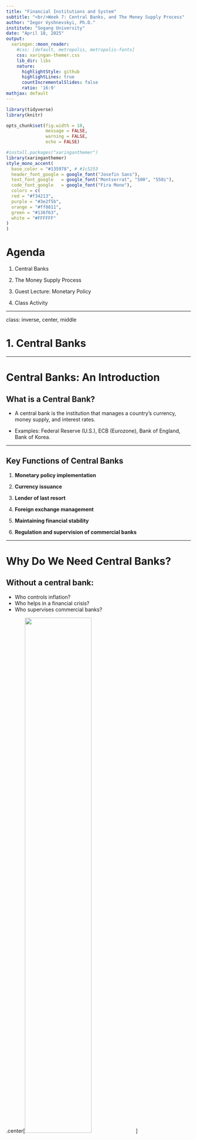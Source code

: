 ```yaml
---
title: "Financial Institutions and System"
subtitle: "<br/>Week 7: Central Banks, and The Money Supply Process"
author: "Iegor Vyshnevskyi, Ph.D."
institute: "Sogang University"
date: "April 18, 2025"
output:
  xaringan::moon_reader:
    #css: [default, metropolis, metropolis-fonts]
    css: xaringan-themer.css
    lib_dir: libs
    nature:
      highlightStyle: github
      highlightLines: true
      countIncrementalSlides: false
      ratio: '16:9'
mathjax: default
---
```


<style>
@media print{
  body, html, .remark-slides-area, .remark-notes-area {
    height: 100% !important;
    width: 100% !important;
    overflow: visible;
    display: inline-block;
    }
</style>

<style type="text/css">
.remark-slide-content {
    font-size: 38px;
    padding: 1em 4em 1em 4em;
}
</style>

<style type="text/css">
.my-one-page-font {
  font-size: 32px;
}
</style>

</style>

<style type="text/css">
.my-one-page-font-table {
  font-size: 28px;
}
</style>


```r
library(tidyverse)
library(knitr)

opts_chunk$set(fig.width = 10, 
               message = FALSE, 
               warning = FALSE,
               echo = FALSE)
```

```r
#install.packages("xaringanthemer")
library(xaringanthemer)
style_mono_accent(
  base_color = "#135978", # #1c5253
  header_font_google = google_font("Josefin Sans"),
  text_font_google   = google_font("Montserrat", "500", "550i"),
  code_font_google   = google_font("Fira Mono"),
  colors = c(
  red = "#f34213",
  purple = "#3e2f5b",
  orange = "#ff8811",
  green = "#136f63",
  white = "#FFFFFF"
)
)
```

# Agenda  

1. Central Banks 

2. The Money Supply Process

3. Guest Lecture: Monetary Policy

4. Class Activity

---

class: inverse, center, middle

# 1. Central Banks  

---

# Central Banks: An Introduction

## What is a Central Bank?

- A central bank is the institution that manages a country's currency, money supply, and interest rates.

- Examples: Federal Reserve (U.S.), ECB (Eurozone), Bank of England, Bank of Korea.

---

## Key Functions of Central Banks

1. **Monetary policy implementation**

2. **Currency issuance**

3. **Lender of last resort**

4. **Foreign exchange management**

5. **Maintaining financial stability**

6. **Regulation and supervision of commercial banks**

---

# Why Do We Need Central Banks?

## Without a central bank:
- Who controls inflation?
- Who helps in a financial crisis?
- Who supervises commercial banks?

.center[<img src="p1.png" height="60%" width="60%">]


---

# Historical Perspective

## Evolution of Central Banking:
- 17th century: Sweden’s Riksbank – first central bank

- 1694: Bank of England

- 20th century: Rise of modern independent central banks

- Post-2008: More focus on financial 

- Post-COVID: New challenges (e.g., digital currencies)

---

# Objectives of Central Banks

1. **Price stability** (control inflation)
2. **Full employment** (indirectly through monetary policy)
3. **Stable financial system**
4. **Stable exchange rates**

<div class="illustration">
<strong>Illustration</strong>: ECB's mandate focuses almost solely on price stability, while the Fed has a dual mandate (price stability + maximum employment).
</div>

---

# Tools of Monetary Policy

1. **Open Market Operations (OMOs)**

2. **Policy interest rates (discount rate, repo rate)**

3. **Reserve requirements**

4. **Forward guidance**

---

# Monetary Policy in Action

.flex-container[
.flex-item[
### When inflation is high:
- Central banks increase interest rates
- Reduce money supply
- Slow down borrowing and spending

### When recession hits:
- Lower interest rates
- Inject liquidity
- Stimulate demand
],
.flex-item[
.center[![](p1.png)]
]
]

<style>
.flex-container {
  display: flex;
  justify-content: space-between;
  align-items: center;
}
.flex-item {
  width: 48%;
}
</style>

---

# Central Bank Independence

## Why is it important?
- Insulates from political pressure
- Helps maintain credibility
- Anchors inflation expectations

## Forms of independence:
- Goal independence
- Instrument independence

<div class="illustration">
<strong>Example</strong>: Bundesbank was historically independent, influencing ECB's design.
</div>

---

# Case Study: The Federal Reserve

- Dual mandate: price stability + full employment

- 12 regional banks + Board of Governors

- FOMC meets 8 times/year

- Sets the federal funds rate

---

# Case Study: The European Central Bank

- Primary mandate: price stability

- Governing Council (ECB + 20 central banks)

- Uses OMOs, MROs, and LTROs

<div class="illustration">
<strong>Illustration</strong>: ECB response during the Eurozone crisis
</div>

---

# The Role During Crises

## Global Financial Crisis 2008
- Central banks cut rates to near-zero
- Quantitative easing (QE)
- Emergency lending facilities

## COVID-19
- Pandemic response: liquidity support
- Rate cuts, asset purchases
- Coordination with fiscal policy

---

# Challenges Facing Central Banks Today

1. Persistently low interest rates

2. Financial market distortions

3. Central bank digital currencies (CBDCs)

4. Climate risk and sustainable finance

5. Political pressure

---

class: inverse, center, middle

# 2. The Money Supply Process

---

# Three Players in the Money Supply Process

- **The Central bank**  
  - Oversees the banking system and conducts monetary policy

- **Banks (Depository Institutions)**  
  - Accept deposits and make loans

- **Depositors**  
  - Hold deposits in banks

Illustration: Picture of central bank, commercial bank, and depositors linked in a triangle

---

# The Fed’s Balance Sheet

.center[<img src="fedbal.jpg" height="40%" width="40%">]

- **Liabilities**:
  - Currency in circulation (held by public)
  - Reserves (bank deposits at the Fed + vault cash)
  - Increases in either increase money supply
  - Fed liabilities + Treasury liabilities = **Monetary base**

- **Reserves**:
  - Required and excess reserves

---

# Fed's Assets and Impact

.center[<img src="fedbal.jpg" height="40%" width="40%">]

- **Assets**:
  - **Securities**: Mainly Treasury; purchases increase reserves
  - **Loans**: Discount loans to banks → increase reserves

- Importance:
  - Affects monetary base and money supply
  - Fed earns income from these assets

---

# Control of the Monetary Base

- **Monetary base** (MB) = Currency in circulation (C) + Reserves (R)

$\text{MB} = C + R$

- Controlled via **open market operations**:
  - Purchases increase MB
  - Sales decrease MB

---

# Open Market Operations

- **Open Market Purchase** = Fed buys bonds from primary dealers
- **Open Market Sale** = Fed sells bonds
- **Impact**:
  - Purchase → ↑ Reserves, ↑ MB
  - Sale → ↓ Reserves or ↓ Currency, ↓ MB

---

# Open Market Purchase from a Bank

.center[<img src="omp.jpg" height="60%" width="60%">]

- Fed buys $100m in bonds from a primary dealer
- Bank reserves ↑ $100m
- MB ↑ $100m

---

# Open Market Sale

- Fed sells $100m in bonds
- MB decreases by $100m
- **Reserves unchanged** if banks pay via reserves

---

# Shifts from Deposits to Currency

.center[<img src="dep_to_cur.jpg" height="60%" width="60%">]

- Depositors convert deposits into currency
- Reserves ↓, Currency ↑, MB constant
- **Fed controls MB more than reserves**

---

# Loans to Financial Institutions

.center[<img src="loan_to_inst.jpg" height="60%" width="60%">]

- Fed lends to a bank (e.g., $100m)
- Reserves ↑, MB ↑ by same amount

---

# Other Influences on MB

- **Float**
- **Treasury deposits at Fed**
- **Foreign exchange operations**

---

# Fed Control of Monetary Base

- MB = BR (borrowed reserves) + MBₙ (nonborrowed base)

$MB = MB_n + BR$

- MBₙ: fully controlled by Fed (via open market ops)
- BR: depends on bank borrowing decisions

---

# Multiple Deposit Creation: Basic Idea

- Fed adds $1 in reserves → multiple deposit creation
- A single bank lends excess reserves → new deposits

.center[<img src="dep_creat.jpg" height="60%" width="60%">]

---

# System-Wide Deposit Creation

.center[<img src="dep_creat2.jpg" height="50%" width="50%">]

- Loans at one bank → deposits at another
- Process continues if no excess reserves held
- Deposit creation = geometric series

---

# Total Increase in Deposits

- Reserve requirement = 10%
- Simple deposit multiplier:

$\Delta D = \frac{1}{r} \times \Delta R$

- $100m reserves → $1,000m deposits

---

# Table 1: Deposit Creation Summary

.center[<img src="table1.jpg" height="40%" width="40%">]

- Process stops when no more excess reserves
- Simple multiplier depends on **r**

---

# Deposit Creation Limits

- Loans or securities purchases create same deposit expansion
- System vs individual bank:
  - System: total reserves stay in system
  - Single bank: reserves lost if loans transferred

---

# Final Deposit Expansion Equation

$D = \frac{1}{r} \times R$
$\Delta D = \frac{1}{r} \times \Delta R$

- Equilibrium: no excess reserves remain
- Total R = Required R when deposit creation stops

---

# Critique of Simple Model

- **Not all excess reserves are lent out**
- **Depositors may hold cash** → stops deposit expansion
- **Banks may hold excess reserves**
- Real-world multiplier < simple multiplier

---

# Determinants of Money Supply

| Factor                       | Effect on Money Supply        |
|-----------------------------|-------------------------------|
| ↑ Nonborrowed MB (MBₙ)      | ↑ Money supply                |
| ↑ Borrowed reserves (BR)    | ↑ Money supply                |
| ↑ Required reserve ratio (r)| ↓ Money supply                |
| ↑ Excess reserves           | ↓ Money supply                |
| ↑ Currency holdings         | ↓ Money supply                |

---

# Money Multiplier

$M = m \times MB$

- M = money supply (M1)
- m = money multiplier

$m = \frac{1+c}{r+e+c}$
- c = currency ratio, e = excess reserve ratio, r = reserve ratio

---

# Multiplier Intuition (Example)

- c = 0.5, e = 0.001, r = 0.1

$m = \frac{1+0.5}{0.1 + 0.001 + 0.5} = \frac{1.5}{0.601} \approx 2.5$

- Less than 10 (simple multiplier)
- Currency doesn't multiply

---

# Quantitative Easing (QE)

- Post-2007: Fed bought long-term securities to increase MB
- MB ↑ 350% → M1 ↑ only 100%
- Why? **Money multiplier ↓**:
  - Excess reserve ratio ↑↑↑

---

# COVID-19 Crisis: Similar QE Patterns

- Fed again engaged in QE
- MB ↑, but M1 ↑ less due to rising excess reserves
- Interest on excess reserves incentivized banks to hold them

---

# Figure: M1 and Monetary Base (2007–2020)

.center[<img src="fig1.jpg" height="90%" width="90%">]

---

# Figure: Excess Reserves & Currency Ratio (2007–2020)

.center[<img src="fig2.jpg" height="90%" width="90%">]

---

# Summary

- Fed controls money supply mainly via **open market ops**
- Reserves → deposit creation → **multiplied money supply**
- Final supply depends on:
  - Reserve ratio
  - Currency preferences
  - Excess reserves

$M = \frac{1+c}{r+e+c} \times MB$


---


class: inverse, center, middle

# 3. Guest Lecture: Monetary Policy (10 - 11:15 am)

---


class: inverse, center, middle

# 4. Class Activity

---

# Class Discussion

- Discuss the role of central banks in managing inflation and employment.

- How do central banks respond to financial crises?

- Your takeaway from the guest lecture on monetary policy.

- How do you think the role of central banks will evolve in the future?


---

class: inverse, center, middle

# Any QUESTIONS?

## Thank You!  

---

# Next Class

-(April 25) Midterm Exam (09:32-11:45) 
      - Please review slides for conceptual based questions.
      - Please review in-class activities for practical/case based questions.



???
1. To print pdf slides
https://stackoverflow.com/questions/54968311/xaringan-export-slides-to-pdf-while-preserving-formatting

pagedown::chrome_print("W1_ME.html") # but not all pictures are visible

2. Option: https://stackoverflow.com/questions/54968311/xaringan-export-slides-to-pdf-while-preserving-formatting

install.packages("remotes")
remotes::install_github("jhelvy/xaringanBuilder")
remotes::install_github("jhelvy/renderthis@v0.0.9")

library(xaringanBuilder)
build_pdf("DVC.html")

3. Option
writeBin(as.raw(c()), "favicon.ico") # create an empty favicon.ico file
install.packages("renderthis")
remotes::install_github('rstudio/chromote')
library(renderthis)

renderthis::to_pdf("W7_FIS.html")

getwd()
setwd("C:/Users/Iegor/OneDrive - kdis.ac.kr/Documents/GitHub/Sogang/2025/Spring/Financial Institutions and System/Week 7")

